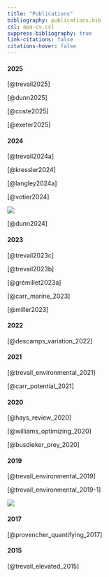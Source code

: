 ```yaml
---
title: "Publications"
bibliography: publications.bib
csl: apa-cv.csl
suppress-bibliography: true
link-citations: false
citations-hover: false
---
```


#### 2025

[@trevail2025]

[@dunn2025]

[@coste2025]

[@exeter2025]

#### 2024

[@trevail2024a]

[@kressler2024]

[@langley2024a]

[@votier2024]

::: column-margin
![](images/JAB_COVER_Sep-Oct-2024.jpg)
:::

[@dunn2024]

#### 2023

[@trevail2023c]

[@trevail2023b]

[@grémillet2023a]

[@carr_marine_2023]

[@miller2023]

#### 2022

[@descamps_variation_2022]

#### 2021

[@trevail_environmental_2021]

[@carr_potential_2021]

#### 2020

[@hays_review_2020]

[@williams_optimizing_2020]

[@busdieker_prey_2020]

#### 2019

[@trevail_environmental_2019]

[@trevail_environmental_2019-1]

::: column-margin
![](images/OIKOSCover_April2019.jpg)
:::

#### 2017

[@provencher_quantifying_2017]

#### 2015

[@trevail_elevated_2015]
